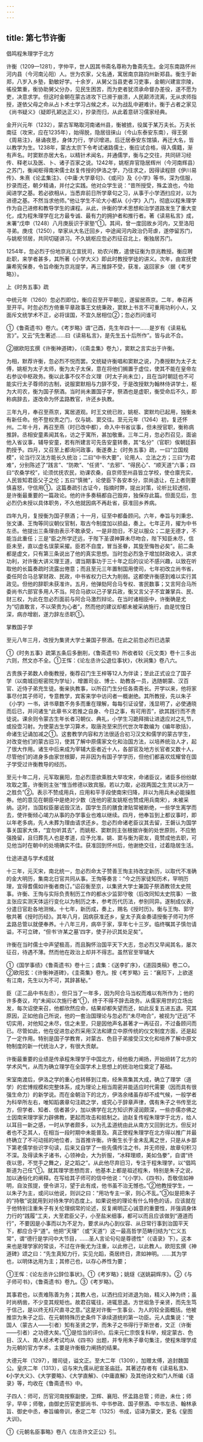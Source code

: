 ```yaml
---
---
---
```

title: 第七节许衡
---



倡鸣程朱理学于北方

许衡（1209—1281），字仲平，世人因其书斋名尊称为鲁斋先生。金河东南路怀州河内县（今河南沁阳）人。世为农家，父名通，寓居南京路钧州新郑县。衡生于新郑，八岁入乡塾，勤敏好学。十余岁，从舅父当县吏者习吏事，金朝兴建宣宗陵，徭役繁重，衡协助舅父分办，见民生困苦，而为吏者犹须承命督办差役，遂不愿为吏，决意求学。但这时金朝在蒙古进攻下已濒于崩溃，人民颠沛流离，无从求师指授，遂依父母之命从占卜术士学习占候之术，以为战乱中避难计。衡于占者之家见《尚书疑义》（疑即孔颖达正义），抄录而归，从此着意研习儒家经典。

金开兴元年（1232），蒙古军略取河南诸州县，衡被掳，役属于某万夫长。万夫长南征（攻宋，应在1235年），始得脱，隐居徂徕山（今山东泰安东南），得王弼《周易注》，昼诵夜思，身体力行，学识增进。后迁居泰安东馆镇，再迁大名，皆以教学为生。1238年，蒙古太宗下令考试诸路儒士，衡应试合格，得入儒籍，渐有声名。时窦默亦居大名，以精针术闻名，并通儒学，衡与之交往，共同研习经传、释老以及医、卜、诸子百家之说。1242年，姚枢弃官隐居辉州（今河南辉县）之苏门，衡闻枢得南宋儒士赵复传授的伊洛之学，乃往求之，因得读程颐《伊川易传》、朱熹《论孟集注》、《中庸·大学章句》、《或问》及《小学》等书，深为信服，抄录而还，朝夕精诵，并付之实践。他对众学生说：“昔所授受，殊孟浪也，今始闻进学之基。若必欲相从，当悉弃前日所学章句之习，从事于小学洒扫应对，以为进德之基。不然当求他师。”他让学生不论大小都从《小学》入门，彻底以程朱理学作为自己进修和教导学生的课程。从此，许衡的学术思想和治学道路发生了重大变化，成为程朱理学在北方最专诚、最有力的拥护者和推行者。著《读易私言》成，末署“戊申（1248）八月庚辰识于家塾”①。其间，曾一度回故乡河内，又至洛阳寻弟。庚戌（1250），举家从大名迁回乡，中途闻河内政治仍苛虐，遂停留苏门，与姚枢邻居，共同切磋讲习。不久姚枢应忽必烈征召北上，衡独居苏门。

1254年，忽必烈于份地京兆立宣抚司，劝农兴教，遣使征衡为京兆教授。衡应聘赴职，来学者甚多，其所著《小学大义》即此时教授学徒的讲义。次年，由宣抚使廉希宪保奏，令旨命衡为京兆提学，再三推辞不受，获准，返回家乡（据《考岁略》）。

上《时务五事》疏

中统元年（1260）忽必烈即位，衡应召至开平朝见，遂留居燕京。二年，奉召再至开平。时忽必烈方倚重平章政事王文统秉政，窦默上书言不可重用功利小人，又面斥文统学术不正，必将误国，不宜久居相位②；忽必烈问谁可

①《鲁斋遗书》卷六。《考岁略》谓“己酉，先生年四十一……是岁有《读易私言》”。又云“先生著述……曰《读易私言》，是先生五十后所作”。皆与此不合。

②据欧阳玄撰《许衡神道碑》，（《斋圭集》卷九），窦默之言实出于许衡。

为相，默荐许衡，忽必烈不悦而罢。文统疑许衡唱和窦默之说，乃奏授默为太子太傅，姚枢为太子太师，衡为太子太保，意在将他们搁置于虚位，使其不能在皇帝左右参议中枢政务。衡以此事不仅不合义理（时太子尚未立），且在当时朝廷也不可能实行太子尊师的古制，说服窦默相与力辞不受，于是改授默为翰林侍讲学士，枢为大司农，衡为国子祭酒。当时尚未置国子学，祭酒也是虚职，衡受命后不久，即称病辞去，遂改命为怀孟路教官，许还乡执教。

三年九月，奉召至燕京，寓居道观。时王文统已败，姚枢、窦默均已起用，独衡未有新任命。他不登权贵之门，仅与姚、窦交往。至元元年（1264）初，复还怀州。二年十月，再召至燕（时已改中都），命入中书省议事，但未授官职，衡称病推辞。丞相安童素闻其名，访之于寓所，甚加敬重。三年二月，忽必烈召见，面谕他入省议事，辅导安童，若有所建言可先告安童转奏，其“名分”（官职）俟朝廷斟酌授予。四月，又召至上都询问政事，衡遂奏上《时务五事》疏，一曰“立国规模”，论当行汉法方能长久统治；二曰“中书大要”，论用人、立法之方；三曰“为君难”，分别陈述了“践言”、“防欺”、“任贤”、“去邪”、“得民心”、“顺天道”六事；四曰“农桑学校”，论须优抚农民，劝课农桑，自京师至州县皆立学校，使仓廪充实，人民皆知君臣父子之伦；五曰“慎微”，论使臣下各安本分，崇尚退让，在上者则要慎喜怒，守信用①。这篇奏疏引古证今，指摘时弊，提出对策，论析比较透彻，是许衡最重要的一篇政论。他的许多奏稿都自己毁弃，独保存此篇。但面见后，忽必烈仍未授以具体职务，不久他就因病不再赴省，获准回乡养病。

四年九月，复授衡为国子祭酒；十一月，征至中都备顾问。六年，奉旨与刘秉忠、张文谦、王恂等同议朝仪官制，取古今制度加以损益，奏上。七年正月，擢为中书左丞。他提出三条理由表示不敢承受，一是非勋旧，不足以服众；二是无德才，不能当此重任；三是“臣之所学迂远，于陛下圣谟神算未尽吻合，陛下知臣未尽，信臣未至，直以虚名误蒙采擢。臣若不自度，冒当圣眷，其旋至悔咎必矣”。前二条都是虚文，只有第三条说出了他的真实思想。当时忽必烈急于增加财政收入，讲求功利，对许衡大讲义理王道，谓当期事功于三十年之后的议论不感兴趣，以致在听取他的长篇奏疏时流露出倦意；而且至元三年置制国用使司，七年初改立尚书省，委任阿合马总掌财政、民政，中书省权力已大为削弱。这都使许衡感到难以实行其政见。但他的辞职未获准许。五月，他弹劾阿合马专权、害民数事；又言阿合马所委尚书六部官多用人不当。阿合马欲以己子掌兵政，衡又言父子不宜兼掌兵、民、财三权，为此在忽必烈面前与阿合马激烈辩论。在当时诸相臣中，许衡确是尤为“切直敢言，不以荣贵为心者”，然而他的建议却都未被采纳施行，由是忧惶日深，病亦增剧，遂力辞左丞职①。

掌教国子学

至元八年三月，改授为集贤大学士兼国子祭酒。在此之前忽必烈已选蒙

①《时务五事》疏第五条后多删削，《鲁斋遗书》所收者较《元文类》卷十三多出六则，然文亦不全。①王恽：《论左丞许公退位事状》，《秋涧集》卷八六。

古贵族子弟数人命衡教授，衡荐召门生王梓等12人为伴读；至此正式设立了国子学（以南城旧枢密院为学址），增置司业、博士、助教各一员，选随朝蒙、汉百官、近侍子弟充生徒。衡亲执教事，以所召门生分任各斋斋长。开学以来，他将家事尽付其子师可，专意教学，宾客来学中访问者一概谢绝。其所教授，先以朱子《小学》一书，讲书章数不务多而重在理解，每每引证设譬，浅显明了，必使通晓而后已，并问诸生“此章书义若推之自身、今日之事，有可用否”，欲其践行而不贵徒说。课余则令蒙古生年长者习朝仪、典礼，小学生习跪拜揖让进退应对之礼节，或投壶习射。为使蒙古生学习算术，取唐尧至宋历代世次年数编为《编年歌括》，命诸生记诵加减之①。这套教学内容和方法很适合初习汉文和儒学的蒙古学生，对改变他们的蒙古旧习，使其了解中原儒家文化和治国方法，以培养统治人才，起了很大作用。诸生中后来成为宰辅大臣者近十人，各部官及地方长官者又数十人，尽管他们的进身多由家世根脚，并非因为有国子学学历，但他们都喜欢炫耀曾在国子学受过许衡教导的经历。

至元十年二月，元军取襄阳，忽必烈意欲乘胜大举攻宋，命诸臣议，诸臣多纷纷献攻取之策，许衡则主张“惟当修德以致宾服。若以力取，必戕两国之生灵以决万一之胜负”②。表示不赞成用兵，应用和平手段使南宋归降，并以为用兵未必能操胜券。他的意见在朝臣中是绝对少数（连他的密友姚枢也赞成用兵南宋），未被采纳。这时，当国权臣屡诋毁汉法，国学生员的膳食津贴常被断绝，一些学生离学而去，使许衡倾心竭力从事的办学事业也难以继续。四月，他奉旨到上都议事时，即以年老多病，先人未葬为理由请求还乡。忽必烈命诸老臣议其去留，王磐认为国学事关国家大体，“宜勿听其去”，而姚枢、窦默则主张根据许衡的处世原则，不应勉强挽留，且归葬先人也是孝道，应予允准。姚、窦与衡为密友，竟赞成他去职，可见他当时在朝中的处境确实不佳。获准回到怀州后，他谢绝交往，过着隐居生活。

仕途进退与学术成就

十三年，元灭宋，南北统一，忽必烈命太子赞善王恂主持改定新历，以取代不准确的金大明历，集南北日官共同从事。王恂等奏言：“今之历家徒知历术，罕明历理，宜得耆儒如许衡者商订。”诏召衡至京，以集贤大学士兼国子祭酒教领太史院事。许衡、王恂与实际负责制历工作的都水少监郭守敬（后改同知太史院事）一致主张应实测天体运行变化以为制历之本，参考历代历法，参别同异。遂制成仪表，分遣日官赴各地测候。十七年，新历成，奏上，赐名《授时历》。衡与王恂、郭守敬共著《授时历经》。其年八月，因病获准还乡，皇太子真金奏请授衡子师可为怀孟路总管以就便奉养。十八年三月，病卒于家，享年七十三岁。临终嘱其子慎勿请谥，不可立碑，“但书‘许某之墓’四字，使子孙识其处足矣”。

许衡在当时儒士中声望极高，而且胸怀治国平天下大志，忽必烈又早闻其名，屡次征召，待遇不薄。然而他在政治上却并不得志。虽然官至宰辅大

①《国学事绩》《鲁斋遗书》卷十三；虞集：《送李扩序》，《道园类稿》卷二○。②欧阳玄：《许衡神道碑》，《圭斋集》卷九。按《考岁略》云：“襄阳下，上欲遂有江南，先生以为不可，其辞甚秘。”

臣（正二品中书左丞），但只当了一年多，因为阿合马当权而难以有所作为；他的许多奏议，均“未闻以次施行者”①，终于不得不辞去政务。从儒家用世的立场出发，每次诏使来召，他都欣然应命，结果却都失望而还，如此反复五进五退。究其原因，正如他自己所说，他的一套治国理论与忽必烈“未尽吻合”，被视为“迂远”不切实用，对他知之未尽，信之未至，只是因他声名甚著才一再征召，不过备顾问而已。尽管如此，他在促进忽必烈采用汉法和建立中原传统的仪文制度方面，还是起了一定作用。特别是国子学教育，对蒙古、色目子弟接受汉文化和培养了解中原文物制度的新一代统治人才，有很大贡献。

许衡最重要的业绩是传承程朱理学于中国北方，经他极力阐扬，开始扭转了北方的学术风气，从而为确立理学在全国学术上思想上的统治地位奠定了基础。

宋室南渡后，伊洛之学的重心也转移到江南，经朱熹集其大成，确立了理学（道学）的宏博规模和完整体系，成为理论上相当周密并能适应时代需要（因而具有很强生命力）的新学说。而在金朝治下的北方，伊洛余绪虽存却不成气候，一般学者为科举所左右，唯知蹈袭章句注疏之学，或究心于辞章声律，偶有朱子之书传至北方，但学者、知者、信者甚少，加以佛学在北方知识界浸润颇深，一些亦儒亦佛之士因南宋理学家力辟佛教，更起而攻击和抵制之。迨赵复传程朱理学于北方，给人以耳目一新之感，一时从学者颇多，以为孔孟道统由此从南方又回到北方。但反对者也不乏其人，在相当一段时期中未能普及。真正使程朱理学在北方得以推广并最终确立了不可动摇的地位者，当首推许衡。许衡生长于金未乱离之世，只是从乡鄙下第老儒学些识字句读，后来又自学了一些先儒传注之书，并无师授，故章句积习不深。及得读朱子诸书，心领神会，大为折服，“冰释理顺，美如刍豢”，自谓“终夜以思，不觉手之舞之，足之蹈之”。从此他尽弃旧习，专注于程朱理学，以“倡鸣斯道为己任”①。就其理学思想而言，他基本上都是祖述程朱，特别是朱子之说，加以通俗化的阐释。在写给其子师可的信中他说：“《小学》、《四书》，吾敬信如神明，自汝孩提，便令讲习，望于此有成，他书虽不治无憾也。”②他教授学生，一以朱子为主，或问以他说，则训之曰：“用功专主一家，则心不乱。”③似是把朱子的“持敬”说就用到对待朱学的态度上。如果说他的理论有什么特色的话，应该就在于他特别注重朱子有关伦理纲常的论述，反复阐明正心诚意的重要性，并强调身体力行的“践履”工夫，大至君臣父子，小至盐米细事，都可以而且应该做到“遵道而行”，不要因是小事而以为不足为，要求从内心到仪容、从日常行事到治国平天下，都应合乎“道”。他把“天理”（或“天道”）这一最高哲学范畴归结为“仁义五常”，谓“德行是学问中大节目，……圣人言论句句是尊德性”（《语录》下）。这本来也是理学家的常谈，不过在许衡尤为注重，以此修己，以此教人。欧阳玄撰《神道碑》颂之曰：“先生真知力行，实见允蹈，斋居终日，肃如神明。……其为学也，以明体达用为主；其修己也，以存心养性为要；

①王恽：《论左丞许公辞位事状》。①《考岁略》；姚燧《送姚嗣辉序》。②《与子师可书》，《鲁斋遗书》卷九。③《考岁略》。

其事君也，以责难陈善为务；其教人也，以洒扫应对进退为始，精义入神为终；虽时尚柄凿，不少变其规矩也。故君召辄往，进辄思退。方世祖急于亲贤，而先生笃于信己，是以终无枉尺直寻之意。”这是对许衡一生事业、为人的较全面概括。他被推崇为朱子之后、在元朝特殊历史条件下承续道统的第一功臣。元人虞集说：“使国人（蒙古人——引者）知有圣贤之学，而朱子之书得行于斯世者，文正（许衡——引者）之功德大矣。”①是恰当的评价。后来元仁宗恢复科举，规定蒙古、色目、汉人、南人经术考试均从《四书》出题，并专用朱子章句集注，使程朱理学成为元朝的官方学术，主要是许衡极力阐扬的结果。

大德元年（1297），赠司徒，谥文正。至大二年（1309），加赠太傅，追封魏国公。皇庆二年（1313），诏与宋九儒从祀宣圣庙廷。其著述存者有《读易私言》、《小学大义》、《大学要略》、《大学直解》、《中庸直解》及其他诗文和门人所编《语录》等，均收在《鲁斋遗书》中。

子四人：师可，历官河南按察副使，卫辉、襄阳、怀孟路总管；师逊，未仕；师孚，早卒；师敬，由御史历官吏部尚书、中书参政、国子祭酒、中书左丞、翰林承旨、御史中丞，奉旨编帝训，泰定二年（1325）书成，诏译为蒙文，更名《皇图大训》。

①《元朝名臣事略》卷八《左丞许文正公》引。